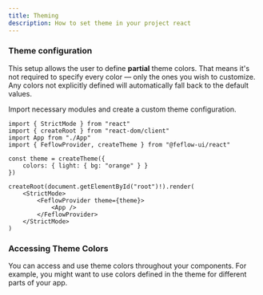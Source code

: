 ```yaml
---
title: Theming
description: How to set theme in your project react
---
```



### Theme configuration

This setup allows the user to define **partial** theme colors. That means it's not required to specify every color — only the ones you wish to customize. Any colors not explicitly defined will automatically fall back to the default values.

Import necessary modules and create a custom theme configuration.

```tsx
import { StrictMode } from "react"
import { createRoot } from "react-dom/client"
import App from "./App"
import { FeflowProvider, createTheme } from "@feflow-ui/react"

const theme = createTheme({
	colors: { light: { bg: "orange" } }
})

createRoot(document.getElementById("root")!).render(
	<StrictMode>
		<FeflowProvider theme={theme}>
			<App />
		</FeflowProvider>
	</StrictMode>
)
```

### Accessing Theme Colors

You can access and use theme colors throughout your components. For example, you might want to use colors defined in the theme for different parts of your app.

<PreviewTabs component="ThemeColorPreview" ext="tsx">
	<ThemeColorPreview client:load />
</PreviewTabs>
